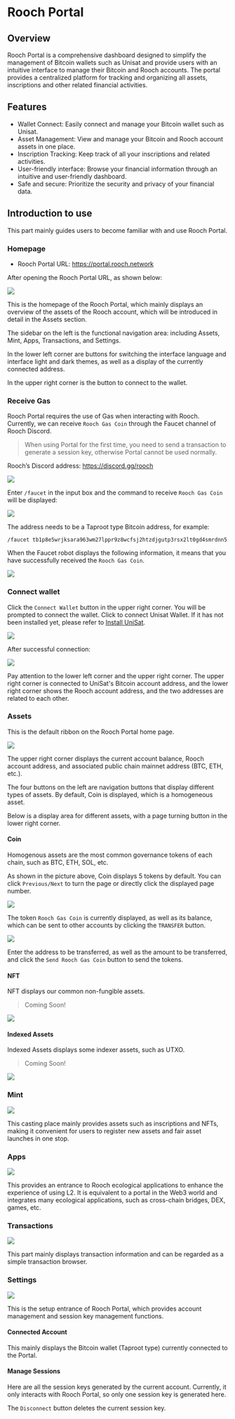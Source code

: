 # Rooch Portal

## Overview

Rooch Portal is a comprehensive dashboard designed to simplify the management of Bitcoin wallets such as Unisat and provide users with an intuitive interface to manage their Bitcoin and Rooch accounts. The portal provides a centralized platform for tracking and organizing all assets, inscriptions and other related financial activities.

## Features

- Wallet Connect: Easily connect and manage your Bitcoin wallet such as Unisat.
- Asset Management: View and manage your Bitcoin and Rooch account assets in one place.
- Inscription Tracking: Keep track of all your inscriptions and related activities.
- User-friendly interface: Browse your financial information through an intuitive and user-friendly dashboard.
- Safe and secure: Prioritize the security and privacy of your financial data.

## Introduction to use

This part mainly guides users to become familiar with and use Rooch Portal.

### Homepage

- Rooch Portal URL: https://portal.rooch.network

After opening the Rooch Portal URL, as shown below:

![](/docs/portal/portal-home.png)

This is the homepage of the Rooch Portal, which mainly displays an overview of the assets of the Rooch account, which will be introduced in detail in the Assets section.

The sidebar on the left is the functional navigation area: including Assets, Mint, Apps, Transactions, and Settings.

In the lower left corner are buttons for switching the interface language and interface light and dark themes, as well as a display of the currently connected address.

In the upper right corner is the button to connect to the wallet.

### Receive Gas

Rooch Portal requires the use of Gas when interacting with Rooch. Currently, we can receive `Rooch Gas Coin` through the Faucet channel of Rooch Discord.

> When using Portal for the first time, you need to send a transaction to generate a session key, otherwise Portal cannot be used normally.

Rooch’s Discord address: https://discord.gg/rooch

![](/docs/portal/discord-gas-channel.png)

Enter `/faucet` in the input box and the command to receive `Rooch Gas Coin` will be displayed:

![](/docs/portal/discord-gas-command.png)

The address needs to be a Taproot type Bitcoin address, for example:

```command
/faucet tb1p8e5wrjksara963wm27lppr9z8wcfsj2htzdjgutp3rsx2lt0gd4smrdnn5
```

When the Faucet robot displays the following information, it means that you have successfully received the `Rooch Gas Coin`.

![](/docs/portal/discord-gas-obtain.png)

### Connect wallet

Click the `Connect Wallet` button in the upper right corner. You will be prompted to connect the wallet. Click to connect Unisat Wallet. If it has not been installed yet, please refer to [Install UniSat](./miscellaneous/install-unisat.en-US.mdx).

![](/docs/portal/connect-wallet.png)

After successful connection:

![](/docs/portal/assets.png)

Pay attention to the lower left corner and the upper right corner. The upper right corner is connected to UniSat's Bitcoin account address, and the lower right corner shows the Rooch account address, and the two addresses are related to each other.

### Assets

This is the default ribbon on the Rooch Portal home page.

![](/docs/portal/assets-show-coin.png)

The upper right corner displays the current account balance, Rooch account address, and associated public chain mainnet address (BTC, ETH, etc.).

The four buttons on the left are navigation buttons that display different types of assets. By default, Coin is displayed, which is a homogeneous asset.

Below is a display area for different assets, with a page turning button in the lower right corner.

#### Coin

Homogenous assets are the most common governance tokens of each chain, such as BTC, ETH, SOL, etc.

As shown in the picture above, Coin displays 5 tokens by default. You can click `Previous/Next` to turn the page or directly click the displayed page number.

![](/docs/portal/assets-transfer.png)

The token `Rooch Gas Coin` is currently displayed, as well as its balance, which can be sent to other accounts by clicking the `TRANSFER` button.

![](/docs/portal/transfer-coin.png)

Enter the address to be transferred, as well as the amount to be transferred, and click the `Send Rooch Gas Coin` button to send the tokens.

#### NFT

NFT displays our common non-fungible assets.

> Coming Soon!

![](/docs/portal/assets-nft.png)

#### Indexed Assets

Indexed Assets displays some indexer assets, such as UTXO.

> Coming Soon!

![](/docs/portal/index-assets.png)

### Mint

![](/docs/portal/mint.png)

This casting place mainly provides assets such as inscriptions and NFTs, making it convenient for users to register new assets and fair asset launches in one stop.

### Apps

![](/docs/portal/apps.png)

This provides an entrance to Rooch ecological applications to enhance the experience of using L2. It is equivalent to a portal in the Web3 world and integrates many ecological applications, such as cross-chain bridges, DEX, games, etc.

### Transactions

![](/docs/portal/transactions.png)

This part mainly displays transaction information and can be regarded as a simple transaction browser.

### Settings

![](/docs/portal/settings.png)

This is the setup entrance of Rooch Portal, which provides account management and session key management functions.

#### Connected Account

This mainly displays the Bitcoin wallet (Taproot type) currently connected to the Portal.

#### Manage Sessions

Here are all the session keys generated by the current account. Currently, it only interacts with Rooch Portal, so only one session key is generated here.

The `Disconnect` button deletes the current session key.
